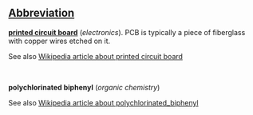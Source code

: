 ==[[Wiktionary:List of acronyms and abbreviations|Abbreviation]]==

'''[[printed circuit board]]''' (''electronics''). PCB is typically a piece of fiberglass with copper wires etched on it.

See also [[:w:printed_circuit_board|Wikipedia article about printed circuit board]]
 <br>

'''polychlorinated biphenyl''' (''organic chemistry'')

See also [[:w:Polychlorinated_biphenyl|Wikipedia article about polychlorinated_biphenyl]]
